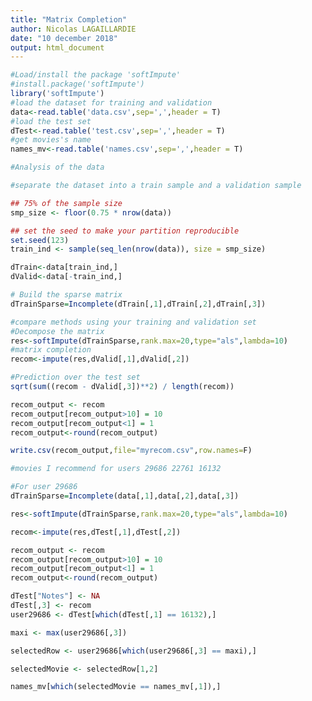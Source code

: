 ---
title: "Matrix Completion"
author: Nicolas LAGAILLARDIE
date: "10 december 2018"
output: html_document
---

```{r}
#Load/install the package 'softImpute'
#install.package('softImpute')
library('softImpute')
#load the dataset for training and validation
data<-read.table('data.csv',sep=',',header = T)
#load the test set
dTest<-read.table('test.csv',sep=',',header = T)
#get movies's name
names_mv<-read.table('names.csv',sep=',',header = T)
```

```{r}
#Analysis of the data
```

```{r}
#separate the dataset into a train sample and a validation sample

## 75% of the sample size
smp_size <- floor(0.75 * nrow(data))

## set the seed to make your partition reproducible
set.seed(123)
train_ind <- sample(seq_len(nrow(data)), size = smp_size)

dTrain<-data[train_ind,]
dValid<-data[-train_ind,]
```


```{r}
# Build the sparse matrix
dTrainSparse=Incomplete(dTrain[,1],dTrain[,2],dTrain[,3])
```

```{r}
#compare methods using your training and validation set
#Decompose the matrix
res<-softImpute(dTrainSparse,rank.max=20,type="als",lambda=10)
#matrix completion
recom<-impute(res,dValid[,1],dValid[,2])
```

```{r}
#Prediction over the test set
sqrt(sum((recom - dValid[,3])**2) / length(recom))

recom_output <- recom
recom_output[recom_output>10] = 10
recom_output[recom_output<1] = 1
recom_output<-round(recom_output)

write.csv(recom_output,file="myrecom.csv",row.names=F)
```

```{r}
#movies I recommend for users 29686 22761 16132

#For user 29686
dTrainSparse=Incomplete(data[,1],data[,2],data[,3])

res<-softImpute(dTrainSparse,rank.max=20,type="als",lambda=10)

recom<-impute(res,dTest[,1],dTest[,2])

recom_output <- recom
recom_output[recom_output>10] = 10
recom_output[recom_output<1] = 1
recom_output<-round(recom_output)

dTest["Notes"] <- NA
dTest[,3] <- recom
user29686 <- dTest[which(dTest[,1] == 16132),]

maxi <- max(user29686[,3])

selectedRow <- user29686[which(user29686[,3] == maxi),]

selectedMovie <- selectedRow[1,2]

names_mv[which(selectedMovie == names_mv[,1]),]
```











